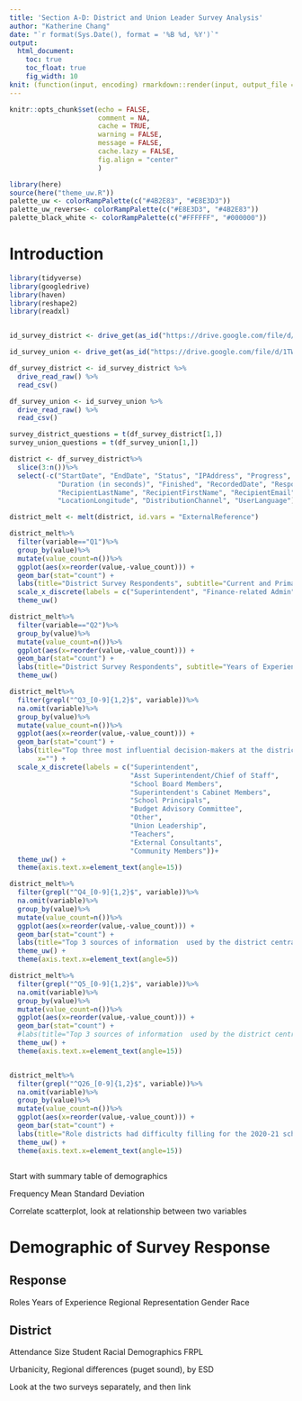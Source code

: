 ```yaml
---
title: 'Section A-D: District and Union Leader Survey Analysis'
author: "Katherine Chang"
date: "`r format(Sys.Date(), format = '%B %d, %Y')`"
output: 
  html_document:
    toc: true
    toc_float: true
    fig_width: 10
knit: (function(input, encoding) rmarkdown::render(input, output_file = "survey_analysis.html"))
---
```


```r
knitr::opts_chunk$set(echo = FALSE,
                      comment = NA, 
                      cache = TRUE,
                      warning = FALSE,
                      message = FALSE, 
                      cache.lazy = FALSE,
                      fig.align = "center"
                      )

library(here)
source(here("theme_uw.R"))
palette_uw <- colorRampPalette(c("#4B2E83", "#E8E3D3"))
palette_uw_reverse<- colorRampPalette(c("#E8E3D3", "#4B2E83"))
palette_black_white <- colorRampPalette(c("#FFFFFF", "#000000"))
```

# Introduction

```r

library(tidyverse)
library(googledrive)
library(haven)
library(reshape2)
library(readxl)


id_survey_district <- drive_get(as_id("https://drive.google.com/file/d/1iYMdwSU1TlVbtXCJu83DweK4rl65R6sc/view?usp=sharing"))

id_survey_union <- drive_get(as_id("https://drive.google.com/file/d/1TWXuCzc3UA3cGSkphqqZUyN9d1ovblp4/view?usp=sharing")) 

df_survey_district <- id_survey_district %>%
  drive_read_raw() %>%
  read_csv()

df_survey_union <- id_survey_union %>%
  drive_read_raw() %>%
  read_csv()

survey_district_questions = t(df_survey_district[1,])
survey_union_questions = t(df_survey_union[1,])

```

```r

district <- df_survey_district%>%
  slice(3:n())%>%
  select(-c("StartDate", "EndDate", "Status", "IPAddress", "Progress",
            "Duration (in seconds)", "Finished", "RecordedDate", "ResponseId",
            "RecipientLastName", "RecipientFirstName", "RecipientEmail", "LocationLatitude",
            "LocationLongitude", "DistributionChannel", "UserLanguage"))

district_melt <- melt(district, id.vars = "ExternalReference")

district_melt%>%
  filter(variable=="Q1")%>%
  group_by(value)%>%
  mutate(value_count=n())%>%
  ggplot(aes(x=reorder(value,-value_count))) +
  geom_bar(stat="count") +
  labs(title="District Survey Respondents", subtitle="Current and Primary Role", x="") +
  scale_x_discrete(labels = c("Superintendent", "Finance-related Admin", "Other", "NA"))+
  theme_uw()

district_melt%>%
  filter(variable=="Q2")%>%
  group_by(value)%>%
  mutate(value_count=n())%>%
  ggplot(aes(x=reorder(value,-value_count))) +
  geom_bar(stat="count") +
  labs(title="District Survey Respondents", subtitle="Years of Experience", x="") +
  theme_uw()

```

```r

district_melt%>%
  filter(grepl("^Q3_[0-9]{1,2}$", variable))%>%
  na.omit(variable)%>%
  group_by(value)%>%
  mutate(value_count=n())%>%
  ggplot(aes(x=reorder(value,-value_count))) +
  geom_bar(stat="count") +
  labs(title="Top three most influential decision-makers at the district central office\nduring planned the 2020-21 school year budget planning",
       x="") +
  scale_x_discrete(labels = c("Superintendent", 
                              "Asst Superintendent/Chief of Staff", 
                              "School Board Members", 
                              "Superintendent's Cabinet Members", 
                              "School Principals",
                              "Budget Advisory Committee",
                              "Other",
                              "Union Leadership",
                              "Teachers",
                              "External Consultants",
                              "Community Members"))+
  theme_uw() +
  theme(axis.text.x=element_text(angle=15))

district_melt%>%
  filter(grepl("^Q4_[0-9]{1,2}$", variable))%>%
  na.omit(variable)%>%
  group_by(value)%>%
  mutate(value_count=n())%>%
  ggplot(aes(x=reorder(value,-value_count))) +
  geom_bar(stat="count") +
  labs(title="Top 3 sources of information  used by the district central office\n to develop the 2020-21 school year budget?", x="") +
  theme_uw() +
  theme(axis.text.x=element_text(angle=5))

district_melt%>%
  filter(grepl("^Q5_[0-9]{1,2}$", variable))%>%
  na.omit(variable)%>%
  group_by(value)%>%
  mutate(value_count=n())%>%
  ggplot(aes(x=reorder(value,-value_count))) +
  geom_bar(stat="count") +
  #labs(title="Top 3 sources of information  used by the district central office\n to develop the 2020-21 school year budget?", x="") +
  theme_uw() +
  theme(axis.text.x=element_text(angle=15))


district_melt%>%
  filter(grepl("^Q26_[0-9]{1,2}$", variable))%>%
  na.omit(variable)%>%
  group_by(value)%>%
  mutate(value_count=n())%>%
  ggplot(aes(x=reorder(value,-value_count))) +
  geom_bar(stat="count") +
  labs(title="Role districts had difficulty filling for the 2020-21 school year", x="") +
  theme_uw() +
  theme(axis.text.x=element_text(angle=15))


```

```r


```

Start with summary table of demographics

Frequency 
Mean
Standard Deviation

Correlate scatterplot, look at relationship between two variables

# Demographic of Survey Response
## Response
Roles
Years of Experience
Regional Representation 
Gender
Race

## District
Attendance Size
Student Racial Demographics
FRPL

Urbanicity, Regional differences (puget sound), by ESD

Look at the two surveys separately, and then link
